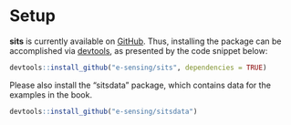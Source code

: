 # Setup {-}

**sits** is currently available on [GitHub](https://github.com/e-sensing/sits). Thus, installing the package can be accomplished via [devtools](https://cran.r-project.org/web/packages/devtools/index.html), as presented by the code snippet below:

```r
devtools::install_github("e-sensing/sits", dependencies = TRUE)
```
Please also install the "sitsdata" package, which contains data for the examples in the book.
```r
devtools::install_github("e-sensing/sitsdata")
```

